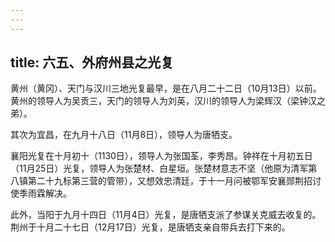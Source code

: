 ```yaml
---
---
---
```

title: 六五、外府州县之光复
---



黄州（黄冈）、天门与汉川三地光复最早，是在八月二十二日（10月13日）以前。黄州的领导人为吴贡三，天门的领导人为刘英，汉川的领导人为梁辉汉（梁钟汉之弟）。

其次为宜昌，在九月十八日（11月8日），领导人为唐牺支。

襄阳光复在十月初十（1130日），领导人为张国荃，李秀昂。钟祥在十月初五日（11月25日）光复，领导人为张楚材、白星垣。张楚材意志不坚（他原为清军第八镇第二十九标第三营的管带），又想效忠清廷，于十一月问被鄂军安襄郧荆招讨使季雨霖解决。

此外，当阳于九月十四日（11月4日）光复，是唐牺支派了参谋关克威去收复的。荆州于十月二十七日（12月17日）光复，是唐牺支亲自带兵去打下来的。